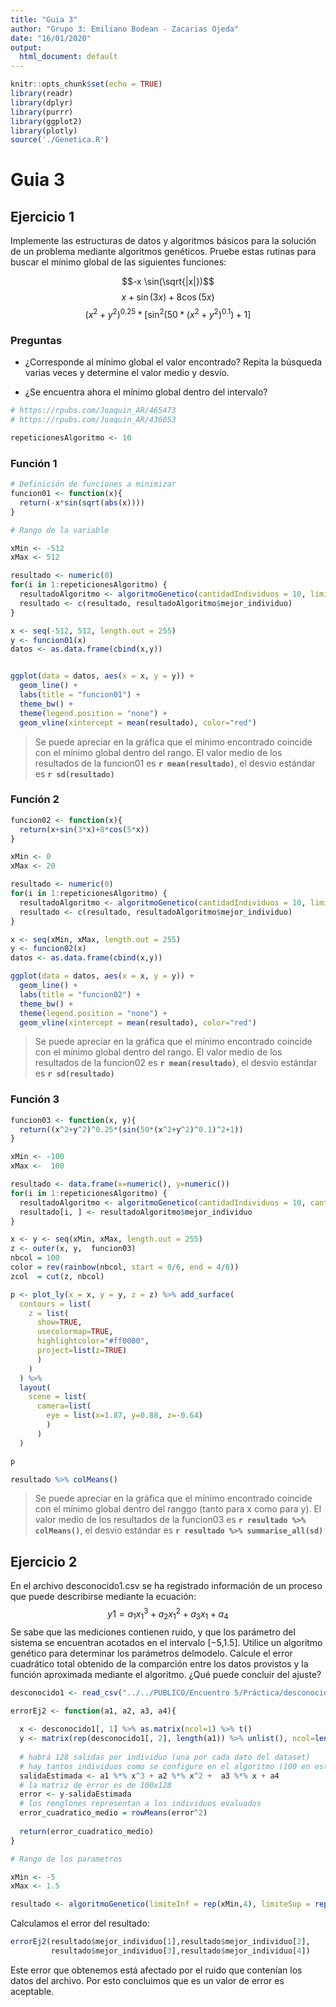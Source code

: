 ```yaml
---
title: "Guia 3"
author: "Grupo 3: Emiliano Bodean - Zacarias Ojeda"
date: "16/01/2020"
output:
  html_document: default
---
```


```r
knitr::opts_chunk$set(echo = TRUE)
library(readr)
library(dplyr)
library(purrr)
library(ggplot2)
library(plotly)
source('./Genetica.R')

```

# Guia 3

## Ejercicio 1

Implemente las estructuras de datos y algoritmos básicos para la solución de un problema mediante algoritmos genéticos. Pruebe estas rutinas para buscar el mínimo global de las siguientes funciones:

$$-x \sin(\sqrt{|x|})$$
$$x+\sin(3x)+8\cos(5x)$$
$$(x^2+y^2)^{0.25}*[\sin^2(50*(x^2+y^2)^{0.1})+1]$$

### Preguntas 

 - ¿Corresponde al mínimo global el valor encontrado? Repita la búsqueda varias veces y determine el valor medio y desvío. 
 
 - ¿Se encuentra ahora el mínimo global dentro del intervalo?




```r
# https://rpubs.com/Joaquin_AR/465473
# https://rpubs.com/Joaquin_AR/436053

```

```r
repeticionesAlgoritmo <- 10
```


### Función 1

```r
# Definición de funciones a minimizar
funcion01 <- function(x){
  return(-x*sin(sqrt(abs(x))))
}
```



```r
# Rango de la variable

xMin <- -512
xMax <- 512

resultado <- numeric(0)
for(i in 1:repeticionesAlgoritmo) {
  resultadoAlgoritmo <- algoritmoGenetico(cantidadIndividuos = 10, limiteInf = xMin, limiteSup = xMax, generacionesSinCambio = 40, fitnessFn = function(x) {-funcion01(x)})
  resultado <- c(resultado, resultadoAlgoritmo$mejor_individuo)
}


```

```r
x <- seq(-512, 512, length.out = 255)
y <- funcion01(x)
datos <- as.data.frame(cbind(x,y))


ggplot(data = datos, aes(x = x, y = y)) +
  geom_line() +
  labs(title = "funcion01") +
  theme_bw() +
  theme(legend.position = "none") +
  geom_vline(xintercept = mean(resultado), color="red")
```

> Se puede apreciar en la gráfica que el mínimo encontrado coincide con el mínimo global dentro del rango.
> El valor medio de los resultados de la funcion01 es **`r mean(resultado)`**, el desvio estándar es **`r sd(resultado)`**
 
 
### Función 2
 
```r
funcion02 <- function(x){
  return(x+sin(3*x)+8*cos(5*x))
}

xMin <- 0
xMax <- 20

resultado <- numeric(0)
for(i in 1:repeticionesAlgoritmo) {
  resultadoAlgoritmo <- algoritmoGenetico(cantidadIndividuos = 10, limiteInf = xMin, limiteSup = xMax, generacionesSinCambio = 40, fitnessFn = function(x) {-funcion02(x)})
  resultado <- c(resultado, resultadoAlgoritmo$mejor_individuo)
}

x <- seq(xMin, xMax, length.out = 255)
y <- funcion02(x)
datos <- as.data.frame(cbind(x,y))

ggplot(data = datos, aes(x = x, y = y)) +
  geom_line() +
  labs(title = "funcion02") +
  theme_bw() +
  theme(legend.position = "none") +
  geom_vline(xintercept = mean(resultado), color="red")


```


> Se puede apreciar en la gráfica que el mínimo encontrado coincide con el mínimo global dentro del rango.
> El valor medio de los resultados de la funcion02 es **`r mean(resultado)`**, el desvio estándar es **`r sd(resultado)`**

### Función 3

 
```r
funcion03 <- function(x, y){
  return((x^2+y^2)^0.25*(sin(50*(x^2+y^2)^0.1)^2+1))
}

xMin <- -100
xMax <-  100

resultado <- data.frame(x=numeric(), y=numeric())
for(i in 1:repeticionesAlgoritmo) {
  resultadoAlgoritmo <- algoritmoGenetico(cantidadIndividuos = 10, cantidadVariables=2, limiteInf = c(xMin, xMin), limiteSup = c(xMax, xMax), generacionesSinCambio = 40, fitnessFn = function(x,y) {-funcion03(x,y)})
  resultado[i, ] <- resultadoAlgoritmo$mejor_individuo
}

x <- y <- seq(xMin, xMax, length.out = 255)
z <- outer(x, y,  funcion03)
nbcol = 100
color = rev(rainbow(nbcol, start = 0/6, end = 4/6))
zcol  = cut(z, nbcol)

p <- plot_ly(x = x, y = y, z = z) %>% add_surface(
  contours = list(
    z = list(
      show=TRUE,
      usecolormap=TRUE,
      highlightcolor="#ff0000",
      project=list(z=TRUE)
      )
    )
  ) %>%
  layout(
    scene = list(
      camera=list(
        eye = list(x=1.87, y=0.88, z=-0.64)
        )
      )
  )

p

```

```r
resultado %>% colMeans()
```

> Se puede apreciar en la gráfica que el mínimo encontrado coincide con el mínimo global dentro del ranggo (tanto para x como para y).
> El valor medio de los resultados de la funcion03 es **`r resultado %>% colMeans()`**, el desvio estándar es **`r resultado %>% summarise_all(sd)`**




 
## Ejercicio 2

En el archivo desconocido1.csv se ha registrado información de un proceso que puede describirse mediante la ecuación:
$$y1 = a_1x^3_1 + a_2 x^2_1 + a_3 x_1 + a_4$$
Se sabe que las mediciones contienen ruido, y que los parámetro del sistema se encuentran acotados en el intervalo [−5,1.5].
Utilice un algoritmo genético para determinar los parámetros delmodelo. Calcule el error cuadrático total obtenido de la comparción entre los datos provistos y la función aproximada mediante el algoritmo. ¿Qué puede concluir del ajuste?

```r
desconocido1 <- read_csv("../../PUBLICO/Encuentro 5/Práctica/desconocido1.csv", col_names = FALSE)
```

```r
errorEj2 <- function(a1, a2, a3, a4){
  
  x <- desconocido1[, 1] %>% as.matrix(ncol=1) %>% t()
  y <- matrix(rep(desconocido1[, 2], length(a1)) %>% unlist(), ncol=length(x))
  
  # habrá 128 salidas por individuo (una por cada dato del dataset)
  # hay tantos individuos como se configure en el algoritmo (100 en este caso)
  salidaEstimada <- a1 %*% x^3 + a2 %*% x^2 +  a3 %*% x + a4
  # la matriz de error es de 100x128
  error <- y-salidaEstimada
  # los renglones representan a los individuos evaluados
  error_cuadratico_medio = rowMeans(error^2)
  
  return(error_cuadratico_medio)
}

```


```r
# Rango de los parametros

xMin <- -5
xMax <- 1.5

resultado <- algoritmoGenetico(limiteInf = rep(xMin,4), limiteSup = rep(xMax,4), cantidadVariables = 4, fitnessFn = function(a1, a2, a3, a4) {-errorEj2(a1, a2, a3, a4)})


```

Calculamos el error del resultado:

```r

errorEj2(resultado$mejor_individuo[1],resultado$mejor_individuo[2],
         resultado$mejor_individuo[3],resultado$mejor_individuo[4])

```

Este error que obtenemos está afectado por el ruido que contenían los datos del archivo. Por esto concluimos que es un valor de error es aceptable. 
